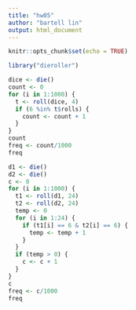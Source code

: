 ```yaml
---
title: "hw05"
author: "bartell lin"
output: html_document
---
```


```r
knitr::opts_chunk$set(echo = TRUE)
```

```r
library("dieroller")
```

```r
dice <- die()
count <- 0
for (i in 1:1000) {
  t <- roll(dice, 4)
  if (6 %in% t$rolls) {
    count <- count + 1
  }
}
count
freq <- count/1000
freq
```


```r
d1 <- die()
d2 <- die()
c <- 0
for (i in 1:1000) {
  t1 <- roll(d1, 24)
  t2 <- roll(d2, 24)
  temp <- 0
  for (i in 1:24) {
    if (t1[i] == 6 & t2[i] == 6) {
      temp <- temp + 1
    }
  }
  if (temp > 0) {
    c <- c + 1
  }
}
c
freq <- c/1000
freq
```
